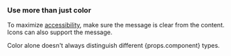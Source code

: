 ### Use more than just color

To maximize [accessibility](/foundation/accessibility/),
make sure the message is clear from the content.
Icons can also support the message.

<p>Color alone doesn't always distinguish different {props.component} types.</p>
